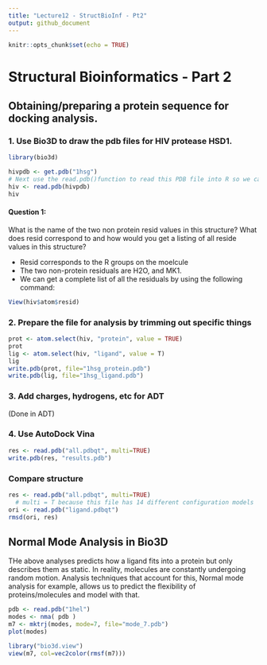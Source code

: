 ```yaml
---
title: "Lecture12 - StructBioInf - Pt2"
output: github_document
---
```


```r
knitr::opts_chunk$set(echo = TRUE)
```

# Structural Bioinformatics - Part 2

## Obtaining/preparing a protein sequence for docking analysis.
### 1. Use Bio3D to draw the pdb files for HIV protease HSD1.
```r
library(bio3d)
```

```r
hivpdb <- get.pdb("1hsg")
# Next use the read.pdb()function to read this PDB file into R so we can prepare it for further analysis.
hiv <- read.pdb(hivpdb)
hiv
```
#### Question 1:
What is the name of the two non protein resid values in this structure? What does resid correspond to and how would you get a listing of all reside values in this structure? 

* Resid corresponds to the R groups on the moelcule
* The two non-protein residuals are H2O, and MK1.
* We can get a complete list of all the residuals by using the following command:

```r
View(hiv$atom$resid)
```


### 2. Prepare the file for analysis by trimming out specific things

```r
prot <- atom.select(hiv, "protein", value = TRUE)
prot
lig <- atom.select(hiv, "ligand", value = T)
lig
write.pdb(prot, file="1hsg_protein.pdb")
write.pdb(lig, file="1hsg_ligand.pdb")
```

### 3. Add charges, hydrogens, etc for ADT
(Done in ADT)

### 4. Use AutoDock Vina
```r
res <- read.pdb("all.pdbqt", multi=TRUE)
write.pdb(res, "results.pdb")
```


### Compare structure
```r
res <- read.pdb("all.pdbqt", multi=TRUE) 
  # multi = T because this file has 14 different configuration models
ori <- read.pdb("ligand.pdbqt")
rmsd(ori, res)
```

## Normal Mode Analysis in Bio3D


THe above analyses predicts how a ligand fits into a protein but only describes them as static. In reality, molecules are constantly undergoing random motion. Analysis techniques that account for this, Normal mode analysis for example, allows us to predict the flexibility of proteins/molecules and model with that.

```r
pdb <- read.pdb("1hel")
modes <- nma( pdb )
m7 <- mktrj(modes, mode=7, file="mode_7.pdb")
plot(modes)
```

```r
library("bio3d.view")
view(m7, col=vec2color(rmsf(m7)))
```

